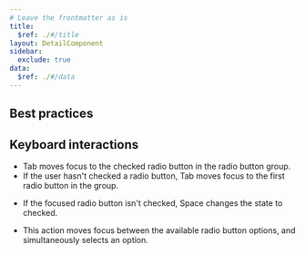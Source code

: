 ```yaml
---
# Leave the frontmatter as is
title:
  $ref: ./#/title
layout: DetailComponent
sidebar:
  exclude: true
data:
  $ref: ./#/data
---
```


## Best practices

## Keyboard interactions

<KeyboardControls>
<KeyboardControl keyOrCombos="Tab">

- Tab moves focus to the checked radio button in the radio button group.
- If the user hasn't checked a radio button, Tab moves focus to the first radio button in the group.

</KeyboardControl>
<KeyboardControl keyOrCombos="Space">

- If the focused radio button isn't checked, Space changes the state to checked.

</KeyboardControl>
<KeyboardControl keyOrCombos="Up arrow / Down arrow / Left arrow / Right arrow">

- This action moves focus between the available radio button options, and simultaneously selects an option.

</KeyboardControl>
</KeyboardControls>
